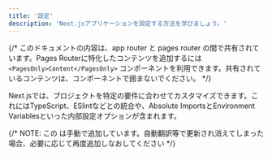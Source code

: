 ```yaml
---
title: '設定'
description: 'Next.jsアプリケーションを設定する方法を学びましょう。'
---
```


{/* このドキュメントの内容は、app router と pages router の間で共有されています。Pages Routerに特化したコンテンツを追加するには `<PagesOnly>Content</PagesOnly>` コンポーネントを利用できます。共有されているコンテンツは、コンポーネントで囲まないでください。 */}

Next.jsでは、プロジェクトを特定の要件に合わせてカスタマイズできます。これにはTypeScript、ESlintなどとの統合や、Absolute ImportsとEnvironment Variablesといった内部設定オプションが含まれます。

{/* NOTE: この <DocCardList /> は手動で追加しています。自動翻訳等で更新され消えてしまった場合、必要に応じて再度追加しなおしてください */}

<DocCardList />